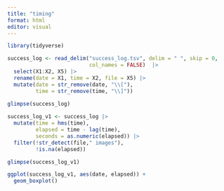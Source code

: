 ```yaml
---
title: "timing"
format: html
editor: visual
---
```


```r
library(tidyverse)
```

```r
success_log <- read_delim("success_log.tsv", delim = " ", skip = 0, 
                          col_names = FALSE)  |> 
  select(X1:X2, X5) |> 
  rename(date = X1, time = X2, file = X5) |>
  mutate(date = str_remove(date, "\\["),
         time = str_remove(time, "\\]"))
  
glimpse(success_log)
```

```r
success_log_v1 <- success_log |> 
  mutate(time = hms(time),
         elapsed = time - lag(time),
         seconds = as.numeric(elapsed)) |> 
  filter(!str_detect(file," images"),
         !is.na(elapsed))

glimpse(success_log_v1)
```

```r
ggplot(success_log_v1, aes(date, elapsed)) +
  geom_boxplot()
```
